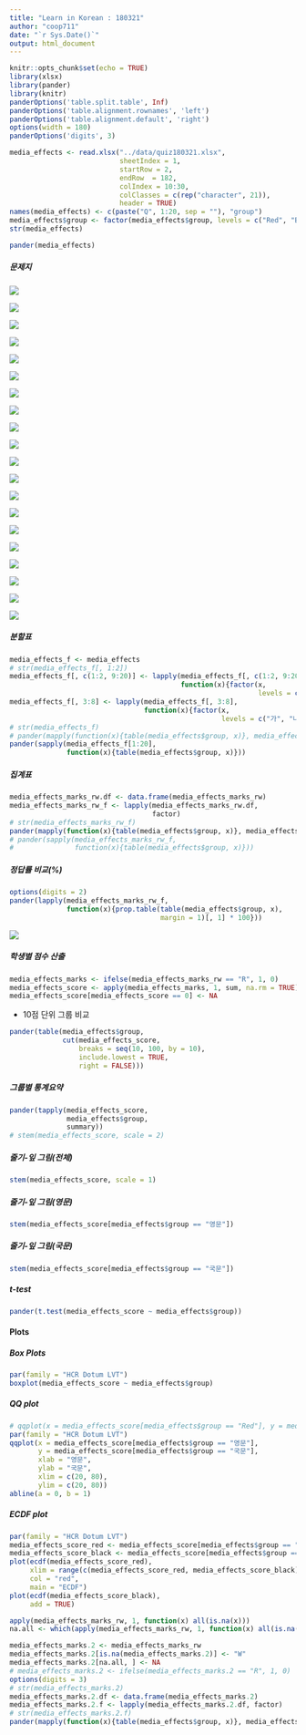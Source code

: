 ```yaml
---
title: "Learn in Korean : 180321"
author: "coop711"
date: "`r Sys.Date()`"
output: html_document
---
```


<!--
#### Data 

#### Excel 자료 읽어들이기 

* excel 파일을 잘 읽어들이는 `xlsx` 패키지를 올려놓고, 자료구조에 맞춰 argument 설정.
    * Sheet 번호, startRow, colIndex, header 의 용도 파악. 
-->

```r
knitr::opts_chunk$set(echo = TRUE)
library(xlsx)
library(pander)
library(knitr)
panderOptions('table.split.table', Inf)
panderOptions('table.alignment.rownames', 'left')
panderOptions('table.alignment.default', 'right')
options(width = 180)
panderOptions('digits', 3)
```

```r
media_effects <- read.xlsx("../data/quiz180321.xlsx", 
                           sheetIndex = 1, 
                           startRow = 2, 
                           endRow  = 182, 
                           colIndex = 10:30, 
                           colClasses = c(rep("character", 21)), 
                           header = TRUE)
names(media_effects) <- c(paste("Q", 1:20, sep = ""), "group")
media_effects$group <- factor(media_effects$group, levels = c("Red", "Black"), labels = c("영문", "국문"))
str(media_effects)
```

```r
pander(media_effects)
```

##### 문제지

![](../pics/Hanauer_Q1.png)

![](../pics/Hanauer_Q2.png)

![](../pics/Hanauer_Q3.png)

![](../pics/Hanauer_Q4.png)

![](../pics/Hanauer_Q5.png)

![](../pics/Hanauer_Q6.png)

![](../pics/Hanauer_Q7.png)

![](../pics/Hanauer_Q8.png)

![](../pics/Hanauer_Q9.png)

![](../pics/Hanauer_Q10.png)

![](../pics/Hanauer_Q11.png)

![](../pics/Hanauer_Q12.png)

![](../pics/Hanauer_Q13.png)

![](../pics/Hanauer_Q14.png)

![](../pics/Hanauer_Q15.png)

![](../pics/Hanauer_Q16.png)

![](../pics/Hanauer_Q17.png)

![](../pics/Hanauer_Q18.png)

![](../pics/Hanauer_Q19.png)

![](../pics/Hanauer_Q20.png)

##### 분할표

```r
media_effects_f <- media_effects
# str(media_effects_f[, 1:2])
media_effects_f[, c(1:2, 9:20)] <- lapply(media_effects_f[, c(1:2, 9:20)],
                                          function(x){factor(x, 
                                                             levels = c("가", "나", "다", "라"))})
media_effects_f[, 3:8] <- lapply(media_effects_f[, 3:8], 
                                 function(x){factor(x, 
                                                    levels = c("가", "나", "다", "라", "마"))})
# str(media_effects_f)
# pander(mapply(function(x){table(media_effects$group, x)}, media_effects_f[1:20]))
pander(sapply(media_effects_f[1:20], 
              function(x){table(media_effects$group, x)}))
```

<!--
#### 점수 계산

* 정답 맞춰보기
    * 정답 읽어들이기. `what = ""`로 설정하여 `char`취급. 

```r
(ans <- scan("../data/media_effects_ans.txt", what = ""))
```

    * 각 학생들의 답안과 맞춰보기 위하여 정답표 작성.
    * 문항별로 정답과 비교하기 위하여 각 문항을 리스트의 원소로 분리
    * `split()` 의 기능과 한계에 유의. `factor` 성격으로부터 `1, 10, 11, ..., 2, 20, ..., 3, 4, 5, ... , 9`로 순서를 잡게 되므로 다시 한번 정리할 필요.
    
    
```r
(ans_l <- split(ans, f = paste("A", 1:20, sep = "")))
(ans_l_2 <- ans_l[paste("A", 1:20, sep = "")])

# ans.mat <- matrix(rep(ans, each = nrow(media_effects)), nrow = 70)
# head(ans.mat)
```

##### 정답과 대조하여 R(Right)/W(Wrong)으로 표시 
    
* 채점표라는 의미의 `media_effects_marks` 로 저장
    
```r
pander(media_effects_marks_rw <- mapply(function(x, y) factor(ifelse(x == y, "R", "W")), y = ans_l_2, media_effects[, -21]))
# media_effects_marks <- media_effects[, -1] == ans.mat
# str(media_effects_marks_rw)
```

-->

##### 집계표

```r
media_effects_marks_rw.df <- data.frame(media_effects_marks_rw)
media_effects_marks_rw_f <- lapply(media_effects_marks_rw.df, 
                                   factor)
# str(media_effects_marks_rw_f)
pander(mapply(function(x){table(media_effects$group, x)}, media_effects_marks_rw_f, SIMPLIFY = FALSE))
# pander(sapply(media_effects_marks_rw_f, 
#               function(x){table(media_effects$group, x)}))
```

##### 정답률 비교(%)

```r
options(digits = 2)
pander(lapply(media_effects_marks_rw_f, 
              function(x){prop.table(table(media_effects$group, x), 
                                     margin = 1)[, 1] * 100}))
```

![](../pics/Hanauer_Q17_sol.png)

##### 학생별 점수 산출

<!--
    + 정답을 집계하기 위하여 "R" 갯수를 다시 산출하는 `ifelse()` 적용.
    + 4점씩 곱하면 100점 만점 기준의 점수가 됨. 
    + 조사표는 작성해서 제출했지만 빈칸이 있는 경우는 그 문항을 0점 처리, 결석의 경우는 점수가 모두 0으로 나오는 경우를  NA처리 
-->

```r
media_effects_marks <- ifelse(media_effects_marks_rw == "R", 1, 0)
media_effects_score <- apply(media_effects_marks, 1, sum, na.rm = TRUE) * 4
media_effects_score[media_effects_score == 0] <- NA
```

* 10점 단위 그룹 비교

```r
pander(table(media_effects$group, 
             cut(media_effects_score, 
                 breaks = seq(10, 100, by = 10), 
                 include.lowest = TRUE, 
                 right = FALSE)))
```

##### 그룹별 통계요약

```r
pander(tapply(media_effects_score, 
              media_effects$group, 
              summary))
# stem(media_effects_score, scale = 2)
```

##### 줄기-잎 그림(전체)

```r
stem(media_effects_score, scale = 1)
```

##### 줄기-잎 그림(영문)

```r
stem(media_effects_score[media_effects$group == "영문"])
```

##### 줄기-잎 그림(국문)

```r
stem(media_effects_score[media_effects$group == "국문"])
```

##### t-test

```r
pander(t.test(media_effects_score ~ media_effects$group))
```

#### Plots

##### Box Plots

```r
par(family = "HCR Dotum LVT")
boxplot(media_effects_score ~ media_effects$group)
```

##### QQ plot

```r
# qqplot(x = media_effects_score[media_effects$group == "Red"], y = media_effects_score[media_effects$group == "Black"], xlab = "Red", ylab = "Black")
par(family = "HCR Dotum LVT")
qqplot(x = media_effects_score[media_effects$group == "영문"], 
       y = media_effects_score[media_effects$group == "국문"], 
       xlab = "영문", 
       ylab = "국문", 
       xlim = c(20, 80), 
       ylim = c(20, 80))
abline(a = 0, b = 1)
```

##### ECDF plot

```r
par(family = "HCR Dotum LVT")
media_effects_score_red <- media_effects_score[media_effects$group == "영문" & !is.na(media_effects_score)]
media_effects_score_black <- media_effects_score[media_effects$group == "국문" & !is.na(media_effects_score)]
plot(ecdf(media_effects_score_red), 
     xlim = range(c(media_effects_score_red, media_effects_score_black)), 
     col = "red", 
     main = "ECDF")
plot(ecdf(media_effects_score_black), 
     add = TRUE)
```

<!--
##### NA의 특성 감안한 채점

* 결석한 경우와 일부 문항에 답을 내지 않은 경우를 구분하는 것이 핵심.
    + `media_effects_marks`를 그대로 이용하면 쉽게 계산되나, `is.na`학습 목적으로 `media_effects.mark.rw`에서 출발
    + 모든 문항에 NA로 답한 결석한 학생들의 인덱스를 먼저 찾아내고,
-->

```r
apply(media_effects_marks_rw, 1, function(x) all(is.na(x)))
na.all <- which(apply(media_effects_marks_rw, 1, function(x) all(is.na(x))))
```

<!--
* 정답률 계산
    + NA를 모두 오답처리한 후, 결석한 학생들만 다시 NA로 정정.
    + TRUE의 갯수를 합하여 평균. 
-->


```r
media_effects_marks.2 <- media_effects_marks_rw
media_effects_marks.2[is.na(media_effects_marks.2)] <- "W"
media_effects_marks.2[na.all, ] <- NA
# media_effects_marks.2 <- ifelse(media_effects_marks.2 == "R", 1, 0)
options(digits = 3)
# str(media_effects_marks.2)
media_effects_marks.2.df <- data.frame(media_effects_marks.2)
media_effects_marks.2.f <- lapply(media_effects_marks.2.df, factor)
# str(media_effects_marks.2.f)
pander(mapply(function(x){table(media_effects$group, x)}, media_effects_marks.2.f, SIMPLIFY = FALSE))
```
